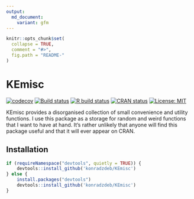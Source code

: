 ```yaml
---
output:
  md_document:
    variant: gfm
---
```


<!-- README.md is generated from README.Rmd. Please edit that file -->

```r
knitr::opts_chunk$set(
  collapse = TRUE,
  comment = "#>",
  fig.path = "README-"
)
```

# KEmisc

[![codecov](https://codecov.io/gh/konradzdeb/KEmisc/branch/master/graph/badge.svg)](https://codecov.io/gh/konradzdeb/KEmisc) [![Build status](https://ci.appveyor.com/api/projects/status/dfhwb7tplpk46mbw?svg=true)](https://ci.appveyor.com/project/konradedgar/kemisc)   [![R build status](https://github.com/konradzdeb/KEmisc/workflows/R-CMD-check/badge.svg)](https://github.com/konradzdeb/KEmisc/actions)
[![CRAN status](https://www.r-pkg.org/badges/version/KEmisc)](https://cran.r-project.org/package=KEmisc) [![License: MIT](https://img.shields.io/badge/License-MIT-yellow.svg)](https://opensource.org/licenses/MIT)


KEmisc provides a disorganised collection of small convenience and utility functions. I use this package as a storage for random and weird functions that I want to have at hand. It's rather unlikely that anyone will find this package useful and that it will ever appear on CRAN.

## Installation

```r
if (requireNamespace("devtools", quietly = TRUE)) {
    devtools::install_github('konradzdeb/KEmisc')
} else {
    install.packages("devtools")
    devtools::install_github('konradzdeb/KEmisc')
}
```
